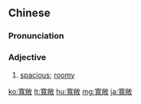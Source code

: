 ==Chinese==
{{zh-forms|s=宽敞}}

===Pronunciation===
{{zh-pron
|m=kuānchǎng,tl=y
|c=fun1 cong2
|cat=a
}}

===Adjective===
{{zh-adj}}

# [[spacious]]; [[roomy]]

{{zh-cat|Advanced}}

[[ko:寬敞]]
[[lt:寬敞]]
[[hu:寬敞]]
[[mg:寬敞]]
[[ja:寬敞]]